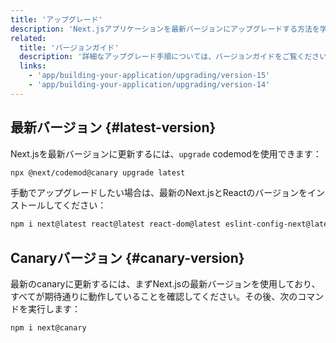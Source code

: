 ```yaml
---
title: 'アップグレード'
description: 'Next.jsアプリケーションを最新バージョンにアップグレードする方法を学びます。'
related:
  title: 'バージョンガイド'
  description: '詳細なアップグレード手順については、バージョンガイドをご覧ください。'
  links:
    - 'app/building-your-application/upgrading/version-15'
    - 'app/building-your-application/upgrading/version-14'
---
```


## 最新バージョン {#latest-version}

Next.jsを最新バージョンに更新するには、`upgrade` codemodを使用できます：

```bash title="Terminal"
npx @next/codemod@canary upgrade latest
```

手動でアップグレードしたい場合は、最新のNext.jsとReactのバージョンをインストールしてください：

```bash title="Terminal"
npm i next@latest react@latest react-dom@latest eslint-config-next@latest
```

## Canaryバージョン {#canary-version}

最新のcanaryに更新するには、まずNext.jsの最新バージョンを使用しており、すべてが期待通りに動作していることを確認してください。その後、次のコマンドを実行します：

```bash title="Terminal"
npm i next@canary
```
